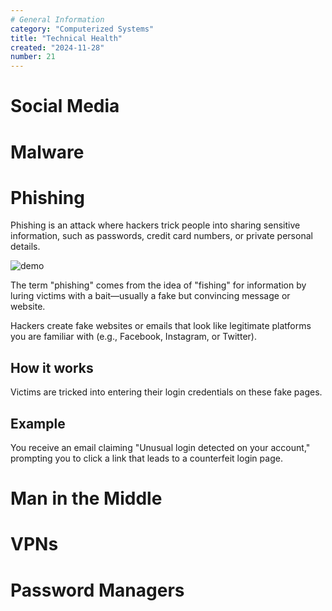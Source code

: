 ```yaml
---
# General Information
category: "Computerized Systems"
title: "Technical Health"
created: "2024-11-28"
number: 21
---
```


# Social Media

# Malware

# Phishing

Phishing is an attack where hackers trick people into sharing sensitive information, such as passwords, credit card numbers, or private personal details.

![demo](./assets/fish.png)

The term "phishing" comes from the idea of "fishing" for information by luring victims with a bait—usually a fake but convincing message or website.

Hackers create fake websites or emails that look like legitimate platforms you are familiar with (e.g., Facebook, Instagram, or Twitter).

## How it works

Victims are tricked into entering their login credentials on these fake pages.

## Example

You receive an email claiming "Unusual login detected on your account," prompting you to click a link that leads to a counterfeit login page.

# Man in the Middle

# VPNs

# Password Managers
